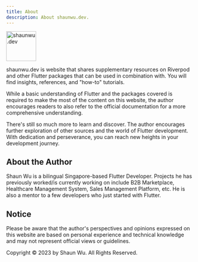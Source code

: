 ```yaml
---
title: About
description: About shaunwu.dev.
---
```

<Image
  src="/assets/symbol.png"
  alt="shaunwu.dev"
  height="80"
/>

shaunwu.dev is website that shares supplementary resources on Riverpod and other Flutter packages that can be used in combination with. You will find insights, references, and "how-to" tutorials.

<Info>While a basic understanding of Flutter and the packages covered is required to make the most of the content on this website, the author encourages readers to also refer to the official documentation for a more comprehensive understanding.

There's still so much more to learn and discover. The author encourages further exploration of other sources and the world of Flutter development. With dedication and perseverance, you can reach new heights in your development journey.</Info>

## About the Author
Shaun Wu is a bilingual Singapore-based Flutter Developer. Projects he has previously worked/is currently working on include B2B Marketplace, Healthcare Management System, Sales Management Platform, etc. He is also a mentor to a few developers who just started with Flutter.

## Notice
Please be aware that the author's perspectives and opinions expressed on this website are based on personal experience and technical knowledge and may not represent official views or guidelines.

Copyright &copy; 2023 by Shaun Wu. All Rights Reserved.
